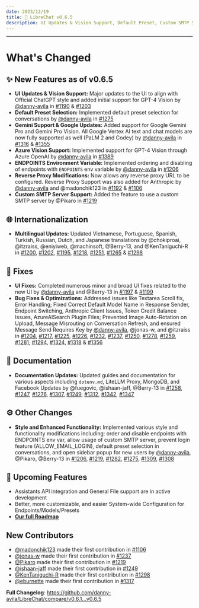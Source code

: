 ```yaml
---
date: 2023/12/19
title: 🚀 LibreChat v0.6.5
description: UI Updates & Vision Support, Default Preset, Custom SMTP Server, and more...
---
```



<ChangelogHeader />

---

# What's Changed

## ✨ New Features as of v0.6.5
* **UI Updates & Vision Support:** Major updates to the UI to align with Official ChatGPT style and added initial support for GPT-4 Vision by [@danny-avila](https://github.com/danny-avila) in [#1190](https://github.com/danny-avila/LibreChat/pull/1190) & [#1203](https://github.com/danny-avila/LibreChat/pull/1203)
* **Default Preset Selection:** Implemented default preset selection for conversations by [@danny-avila](https://github.com/danny-avila) in [#1275](https://github.com/danny-avila/LibreChat/pull/1275)
* **Gemini Support & Google Updates:** Added support for Google Gemini Pro and Gemini Pro Vision. All Google Vertex AI text and chat models are now fully supported as well (PaLM 2 and Codey) by [@danny-avila](https://github.com/danny-avila) in [#1316](https://github.com/danny-avila/LibreChat/pull/1316) & [#1355](https://github.com/danny-avila/LibreChat/pull/1355)
* **Azure Vision Support:** Implemented support for GPT-4 Vision through Azure OpenAI by [@danny-avila](https://github.com/danny-avila) in [#1389](https://github.com/danny-avila/LibreChat/pull/1389)
* **ENDPOINTS Environment Variable:** Implemented ordering and disabling of endpoints with `ENDPOINTS` env variable by [@danny-avila](https://github.com/danny-avila) in [#1206](https://github.com/danny-avila/LibreChat/pull/1206)
* **Reverse Proxy Modifications:** Now allows any reverse proxy URL to be configured. Reverse Proxy Support was also added for Anthropic by [@danny-avila](https://github.com/danny-avila) and @madonchik123 in [#1192](https://github.com/danny-avila/LibreChat/pull/1192) & [#1106](https://github.com/danny-avila/LibreChat/pull/1106)
* **Custom SMTP Server Support:** Added the feature to use a custom SMTP server by @Pikaro in [#1219](https://github.com/danny-avila/LibreChat/pull/1219)

## 🌐 Internationalization
* **Multilingual Updates:** Updated Vietnamese, Portuguese, Spanish, Turkish, Russian, Dutch, and Japanese translations by @chokiproai, @itzraiss, @eniyiweb, @machinsoft, @Berry-13, and @KenTaniguchi-R in [#1200](https://github.com/danny-avila/LibreChat/pull/1200), [#1202](https://github.com/danny-avila/LibreChat/pull/1202), [#1195](https://github.com/danny-avila/LibreChat/pull/1195), [#1218](https://github.com/danny-avila/LibreChat/pull/1218), [#1251](https://github.com/danny-avila/LibreChat/pull/1251), [#1265](https://github.com/danny-avila/LibreChat/pull/1265) & [#1298](https://github.com/danny-avila/LibreChat/pull/1298)

## 🔧 Fixes 
* **UI Fixes:** Completed numerous minor and broad UI fixes related to the new UI by [@danny-avila](https://github.com/danny-avila) and @Berry-13 in [#1197](https://github.com/danny-avila/LibreChat/pull/1197) & [#1199](https://github.com/danny-avila/LibreChat/pull/1199)
* **Bug Fixes & Optimizations:** Addressed issues like Textarea Scroll fix, Error Handling; Fixed Correct Default Model Name in Response Sender, Endpoint Switching, Anthropic Client Issues, Token Credit Balance Issues, AzureAISearch Plugin Files; Prevented Image Auto-Rotation on Upload, Message Misrouting on Conversation Refresh, and ensured Message Send Requires Key by [@danny-avila](https://github.com/danny-avila), @jonas-w, and @itzraiss in [#1204](https://github.com/danny-avila/LibreChat/pull/1204), [#1217](https://github.com/danny-avila/LibreChat/pull/1217), [#1225](https://github.com/danny-avila/LibreChat/pull/1225), [#1226](https://github.com/danny-avila/LibreChat/pull/1226), [#1232](https://github.com/danny-avila/LibreChat/pull/1232), [#1237](https://github.com/danny-avila/LibreChat/pull/1237), [#1250](https://github.com/danny-avila/LibreChat/pull/1250), [#1278](https://github.com/danny-avila/LibreChat/pull/1278), [#1259](https://github.com/danny-avila/LibreChat/pull/1259), [#1281](https://github.com/danny-avila/LibreChat/pull/1281), [#1294](https://github.com/danny-avila/LibreChat/pull/1294), [#1324](https://github.com/danny-avila/LibreChat/pull/1324), [#1318](https://github.com/danny-avila/LibreChat/pull/1318) & [#1356](https://github.com/danny-avila/LibreChat/pull/1356)

## 📝 Documentation
* **Documentation Updates:** Updated guides and documentation for various aspects including `dotenv.md`, LiteLLM Proxy, MongoDB, and Facebook Updates by @fuegovic, @ishaan-jaff, @Berry-13 in [#1258](https://github.com/danny-avila/LibreChat/pull/1258), [#1247](https://github.com/danny-avila/LibreChat/pull/1247), [#1276](https://github.com/danny-avila/LibreChat/pull/1276), [#1307](https://github.com/danny-avila/LibreChat/pull/1307), [#1249](https://github.com/danny-avila/LibreChat/pull/1249), [#1312](https://github.com/danny-avila/LibreChat/pull/1312), [#1342](https://github.com/danny-avila/LibreChat/pull/1342),  [#1347](https://github.com/danny-avila/LibreChat/pull/1347)

## ⚙️ Other Changes
* **Style and Enhanced Functionality:** Implemented various style and functionality modifications including: order and disable endpoints with ENDPOINTS env var, allow usage of custom SMTP server, prevent login feature (ALLOW_EMAIL_LOGIN), default preset selection in conversations, and open sidebar popup for new users by [@danny-avila](https://github.com/danny-avila), @Pikaro, @Berry-13 in [#1206](https://github.com/danny-avila/LibreChat/pull/1206),  [#1219](https://github.com/danny-avila/LibreChat/pull/1219), [#1282](https://github.com/danny-avila/LibreChat/pull/1282), [#1275](https://github.com/danny-avila/LibreChat/pull/1275), [#1309](https://github.com/danny-avila/LibreChat/pull/1309), [#1308](https://github.com/danny-avila/LibreChat/pull/1308)

## 👀 Upcoming Features

- Assistants API integration and General File support are in active development
- Better, more customizable, and easier System-wide Configuration for Endpoints/Models/Presets
- **[Our full Roadmap](https://github.com/users/danny-avila/projects/2)**

## New Contributors
* [@madonchik123](https://github.com/madonchik123) made their first contribution in [#1106](https://github.com/danny-avila/LibreChat/pull/1106)
* [@jonas-w](https://github.com/jonas-w) made their first contribution in [#1237](https://github.com/danny-avila/LibreChat/pull/1237)
* [@Pikaro](https://github.com/Pikaro) made their first contribution in [#1219](https://github.com/danny-avila/LibreChat/pull/1219)
* [@ishaan-jaff](https://github.com/ishaan-jaff) made their first contribution in [#1249](https://github.com/danny-avila/LibreChat/pull/1249)
* [@KenTaniguchi-R](https://github.com/KenTaniguchi-R) made their first contribution in [#1298](https://github.com/danny-avila/LibreChat/pull/1298)
* [@eburnette](https://github.com/eburnette) made their first contribution in [#1317](https://github.com/danny-avila/LibreChat/pull/1317)

**Full Changelog**: https://github.com/danny-avila/LibreChat/compare/v0.6.1...v0.6.5
